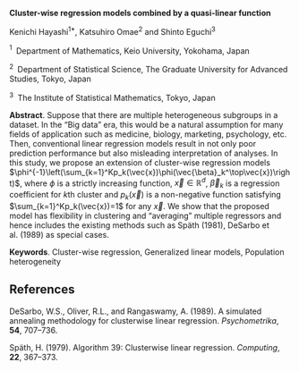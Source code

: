 <span>**Cluster-wise regression models combined by a quasi-linear
function** </span>

Kenichi Hayashi$^{1*}$, Katsuhiro Omae$^{2}$ and Shinto Eguchi$^3$

$^1 \;$ Department of Mathematics, Keio University, Yokohama, Japan

$^2 \;$ Department of Statistical Science, The Graduate University for
Advanced Studies, Tokyo, Japan

$^3 \;$ The Institute of Statistical Mathematics, Tokyo, Japan

<span>**Abstract**</span>. Suppose that there are multiple heterogeneous
subgroups in a dataset. In the “Big data” era, this would be a natural
assumption for many fields of application such as medicine, biology,
marketing, psychology, etc. Then, conventional linear regression models
result in not only poor prediction performance but also misleading
interpretation of analyses. In this study, we propose an extension of
cluster-wise regression models
$\phi^{-1}\left(\sum_{k=1}^Kp_k(\vec{x})\phi(\vec{\beta}_k^\top\vec{x})\right)$,
where $\phi$ is a strictly increasing function,
$\vec{x}\in\mathbb{R}^d$, $\vec{\beta}_k$ is a regression coefficient
for $k$th cluster and $p_k(\vec{x})$ is a non-negative function
satisfying $\sum_{k=1}^Kp_k(\vec{x})=1$ for any $\vec{x}$. We show that
the proposed model has flexibility in clustering and “averaging”
multiple regressors and hence includes the existing methods such as
Späth (1981), DeSarbo et al. (1989) as special cases.

<span>**Keywords**</span>. Cluster-wise regression, Generalized linear
models, Population heterogeneity

References {#references .unnumbered}
----------

DeSarbo, W.S., Oliver, R.L., and Rangaswamy, A. (1989). A simulated
annealing methodology for clusterwise linear regression.
*Psychometrika*, **54**, 707–736.

Späth, H. (1979). Algorithm 39: Clusterwise linear regression.
*Computing*, **22**, 367–373.
